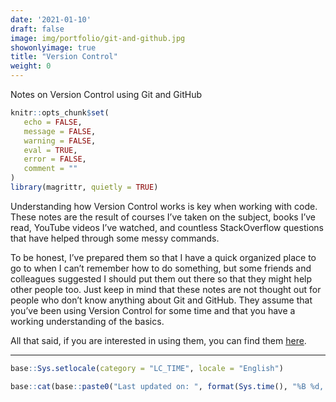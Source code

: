 ```yaml
---
date: '2021-01-10'
draft: false
image: img/portfolio/git-and-github.jpg
showonlyimage: true
title: "Version Control"
weight: 0
---
```


Notes on Version Control using Git and GitHub

<!--more-->

```r
knitr::opts_chunk$set(
   echo = FALSE,
   message = FALSE,
   warning = FALSE,
   eval = TRUE,
   error = FALSE,
   comment = ""
)
library(magrittr, quietly = TRUE)
```

Understanding how Version Control works is key when working with code. These notes are the result of courses I've taken on the subject, books I've read, YouTube videos I've watched, and countless StackOverflow questions that have helped through some messy commands.

To be honest, I've prepared them so that I have a quick organized place to go to when I can't remember how to do something, but some friends and colleagues suggested I should put them out there so that they might help other people too. Just keep in mind that these notes are not thought out for people who don't know anything about Git and GitHub. They assume that you've been using Version Control for some time and that you have a working understanding of the basics.

All that said, if you are interested in using them, you can find them [here](https://notes-on-git-and-github.netlify.app/).

***

```r
base::Sys.setlocale(category = "LC_TIME", locale = "English")
```

```r
base::cat(base::paste0("Last updated on: ", format(Sys.time(), "%B %d, %Y")))
```
